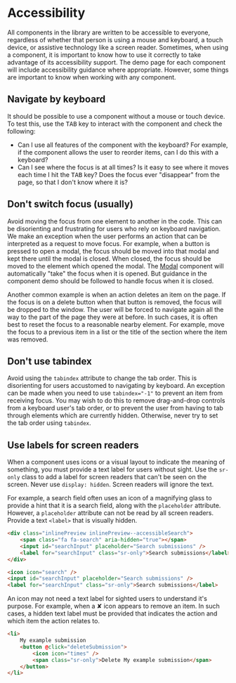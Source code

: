 
<Meta title="Guide/Accessibility" />

# Accessibility

All components in the library are written to be accessible to everyone, regardless of whether that person is using a mouse and keyboard, a touch device, or assistive technology like a screen reader. Sometimes, when using a component, it is important to know how to use it correctly to take advantage of its accessibility support. The demo page for each component will include accessibility guidance where appropriate. However, some things are important to know when working with any component.

## Navigate by keyboard

It should be possible to use a component without a mouse or touch device. To test this, use the <kbd>TAB</kbd> key to interact with the component and check the following:

- Can I use all features of the component with the keyboard? For example, if the component allows the user to reorder items, can I do this with a keyboard?
- Can I see where the focus is at all times? Is it easy to see where it moves each time I hit the <kbd>TAB</kbd> key? Does the focus ever "disappear" from the page, so that I don't know where it is?

## Don't switch focus (usually)

Avoid moving the focus from one element to another in the code. This can be disorienting and frustrating for users who rely on keyboard navigation. We make an exception when the user performs an action that can be interpreted as a request to move focus. For example, when a button is pressed to open a modal, the focus should be moved into that modal and kept there until the modal is closed. When closed, the focus should be moved to the element which opened the modal. The [Modal](#/component/Modal) component will automatically "take" the focus when it is opened. But guidance in the component demo should be followed to handle focus when it is closed.

Another common example is when an action deletes an item on the page. If the focus is on a delete button when that button is removed, the focus will be dropped to the window. The user will be forced to navigate again all the way to the part of the page they were at before. In such cases, it is often best to reset the focus to a reasonable nearby element. For example, move the focus to a previous item in a list or the title of the section where the item was removed.

## Don't use tabindex

Avoid using the `tabindex` attribute to change the tab order. This is disorienting for users accustomed to navigating by keyboard. An exception can be made when you need to use `tabindex="-1"` to prevent an item from receiving focus. You may wish to do this to remove drag-and-drop controls from a keyboard user's tab order, or to prevent the user from having to tab through elements which are currently hidden. Otherwise, never try to set the tab order using `tabindex`.

## Use labels for screen readers

When a component uses icons or a visual layout to indicate the meaning of something, you must provide a text label for users without sight. Use the `sr-only` class to add a label for screen readers that can't be seen on the screen. Never use `display: hidden`. Screen readers will ignore the text.

For example, a search field often uses an icon of a magnifying glass to provide a hint that it is a search field, along with the `placeholder` attribute. However, a `placeholder` attribute can not be read by all screen readers. Provide a text `<label>` that is visually hidden.

```html
<div class="inlinePreview inlinePreview--accessibleSearch">
	<span class="fa fa-search" aria-hidden="true"></span>
	<input id="searchInput" placeholder="Search submissions" />
	<label for="searchInput" class="sr-only">Search submissions</label>
</div>
```

```html
<icon icon="search" />
<input id="searchInput" placeholder="Search submissions" />
<label for="searchInput" class="sr-only">Search submissions</label>
```

An icon may not need a text label for sighted users to understand it's purpose. For example, when a ✘ icon appears to remove an item. In such cases, a hidden text label must be provided that indicates the action and which item the action relates to.

```html
<li>
	My example submission
	<button @click="deleteSubmission">
		<icon icon="times" />
		<span class="sr-only">Delete My example submission</span>
	</button>
</li>
```
